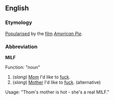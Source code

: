 ==English==
===Etymology===
[[Popularise]]d by the [[film]] ''[[w:American Pie_(movie)|American Pie]]''.

===Abbreviation===
'''MILF'''

Function: "noun"<br>

#(''slang'') [[Mom]] I'd like to [[fuck]].<!--plural or singular?-->
#(''slang'') [[Mother]] I'd like to [[fuck]]. (alternative) 

Usage: "Thom's mother is hot - she's a real MILF."